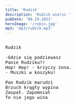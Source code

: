 ```yaml
---
title: 'Rudzik'
description: 'Rudzik wiersz '
pubDate: '09.29.2023'
heroImage: '/robin.jpg'
mp3: 'mp3/rudzik.mp3'
---
```

<pre>
  
Rudzik

-Gdzie się podziewasz 
Panie Rudziku?!
Hop! Hop! - krzyczy żona. 
- Muszki w koszyku!

Pan Rudzik marudzi
Brzuch krągły wypina
Zaspał. Zapomniał
To nie jego wina
  
</pre>

